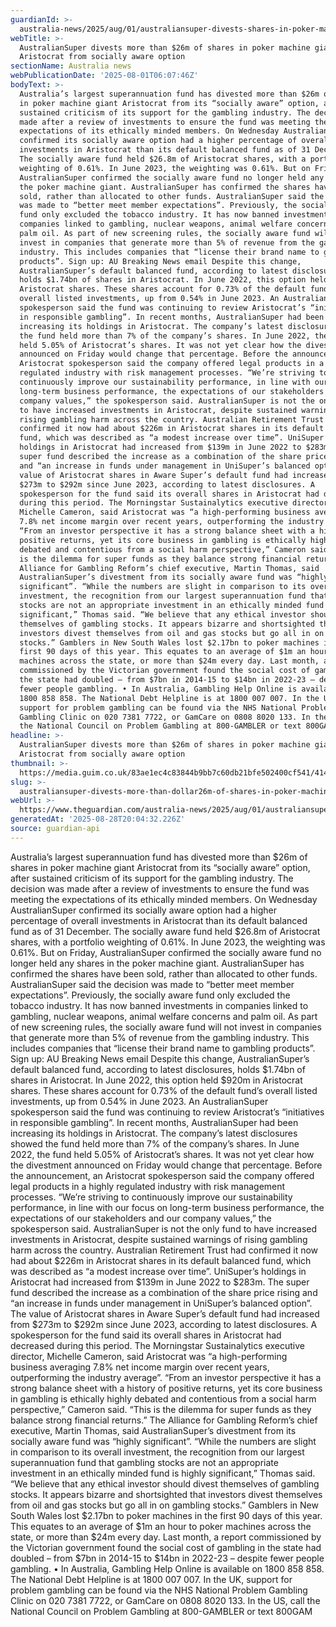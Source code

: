 ```yaml
---
guardianId: >-
  australia-news/2025/aug/01/australiansuper-divests-shares-in-poker-machine-giant-aristocrat-from-socially-aware-option
webTitle: >-
  AustralianSuper divests more than $26m of shares in poker machine giant
  Aristocrat from socially aware option
sectionName: Australia news
webPublicationDate: '2025-08-01T06:07:46Z'
bodyText: >-
  Australia’s largest superannuation fund has divested more than $26m of shares
  in poker machine giant Aristocrat from its “socially aware” option, after
  sustained criticism of its support for the gambling industry. The decision was
  made after a review of investments to ensure the fund was meeting the
  expectations of its ethically minded members. On Wednesday AustralianSuper
  confirmed its socially aware option had a higher percentage of overall
  investments in Aristocrat than its default balanced fund as of 31 December.
  The socially aware fund held $26.8m of Aristocrat shares, with a portfolio
  weighting of 0.61%. In June 2023, the weighting was 0.61%. But on Friday,
  AustralianSuper confirmed the socially aware fund no longer held any shares in
  the poker machine giant. AustralianSuper has confirmed the shares have been
  sold, rather than allocated to other funds. AustralianSuper said the decision
  was made to “better meet member expectations”. Previously, the socially aware
  fund only excluded the tobacco industry. It has now banned investments in
  companies linked to gambling, nuclear weapons, animal welfare concerns and
  palm oil. As part of new screening rules, the socially aware fund will not
  invest in companies that generate more than 5% of revenue from the gambling
  industry. This includes companies that “license their brand name to gambling
  products”. Sign up: AU Breaking News email Despite this change,
  AustralianSuper’s default balanced fund, according to latest disclosures,
  holds $1.74bn of shares in Aristocrat. In June 2022, this option held $920m in
  Aristocrat shares. These shares account for 0.73% of the default fund’s
  overall listed investments, up from 0.54% in June 2023. An AustralianSuper
  spokesperson said the fund was continuing to review Aristocrat’s “initiatives
  in responsible gambling”. In recent months, AustralianSuper had been
  increasing its holdings in Aristocrat. The company’s latest disclosures showed
  the fund held more than 7% of the company’s shares. In June 2022, the fund
  held 5.05% of Aristocrat’s shares. It was not yet clear how the divestment
  announced on Friday would change that percentage. Before the announcement, an
  Aristocrat spokesperson said the company offered legal products in a highly
  regulated industry with risk management processes. “We’re striving to
  continuously improve our sustainability performance, in line with our focus on
  long-term business performance, the expectations of our stakeholders and our
  company values,” the spokesperson said. AustralianSuper is not the only fund
  to have increased investments in Aristocrat, despite sustained warnings of
  rising gambling harm across the country. Australian Retirement Trust had
  confirmed it now had about $226m in Aristocrat shares in its default balanced
  fund, which was described as “a modest increase over time”. UniSuper’s
  holdings in Aristocrat had increased from $139m in June 2022 to $283m. The
  super fund described the increase as a combination of the share price rising
  and “an increase in funds under management in UniSuper’s balanced option”. The
  value of Aristocrat shares in Aware Super’s default fund had increased from
  $273m to $292m since June 2023, according to latest disclosures. A
  spokesperson for the fund said its overall shares in Aristocrat had decreased
  during this period. The Morningstar Sustainalytics executive director,
  Michelle Cameron, said Aristocrat was “a high-performing business averaging
  7.8% net income margin over recent years, outperforming the industry average”.
  “From an investor perspective it has a strong balance sheet with a history of
  positive returns, yet its core business in gambling is ethically highly
  debated and contentious from a social harm perspective,” Cameron said. “This
  is the dilemma for super funds as they balance strong financial returns.” The
  Alliance for Gambling Reform’s chief executive, Martin Thomas, said
  AustralianSuper’s divestment from its socially aware fund was “highly
  significant”. “While the numbers are slight in comparison to its overall
  investment, the recognition from our largest superannuation fund that gambling
  stocks are not an appropriate investment in an ethically minded fund is highly
  significant,” Thomas said. “We believe that any ethical investor should divest
  themselves of gambling stocks. It appears bizarre and shortsighted that
  investors divest themselves from oil and gas stocks but go all in on gambling
  stocks.” Gamblers in New South Wales lost $2.17bn to poker machines in the
  first 90 days of this year. This equates to an average of $1m an hour to poker
  machines across the state, or more than $24m every day. Last month, a report
  commissioned by the Victorian government found the social cost of gambling in
  the state had doubled – from $7bn in 2014-15 to $14bn in 2022-23 – despite
  fewer people gambling. • In Australia, Gambling Help Online is available on
  1800 858 858. The National Debt Helpline is at 1800 007 007. In the UK,
  support for problem gambling can be found via the NHS National Problem
  Gambling Clinic on 020 7381 7722, or GamCare on 0808 8020 133. In the US, call
  the National Council on Problem Gambling at 800-GAMBLER or text 800GAM
headline: >-
  AustralianSuper divests more than $26m of shares in poker machine giant
  Aristocrat from socially aware option
thumbnail: >-
  https://media.guim.co.uk/83ae1ec4c83844b9bb7c60db21bfe502400cf541/414_0_4172_3337/500.jpg
slug: >-
  australiansuper-divests-more-than-dollar26m-of-shares-in-poker-machine-giant-aristocrat-from-socially-aware-option
webUrl: >-
  https://www.theguardian.com/australia-news/2025/aug/01/australiansuper-divests-shares-in-poker-machine-giant-aristocrat-from-socially-aware-option
generatedAt: '2025-08-28T20:04:32.226Z'
source: guardian-api
---
```

Australia’s largest superannuation fund has divested more than $26m of shares in poker machine giant Aristocrat from its “socially aware” option, after sustained criticism of its support for the gambling industry. The decision was made after a review of investments to ensure the fund was meeting the expectations of its ethically minded members. On Wednesday AustralianSuper confirmed its socially aware option had a higher percentage of overall investments in Aristocrat than its default balanced fund as of 31 December. The socially aware fund held $26.8m of Aristocrat shares, with a portfolio weighting of 0.61%. In June 2023, the weighting was 0.61%. But on Friday, AustralianSuper confirmed the socially aware fund no longer held any shares in the poker machine giant. AustralianSuper has confirmed the shares have been sold, rather than allocated to other funds. AustralianSuper said the decision was made to “better meet member expectations”. Previously, the socially aware fund only excluded the tobacco industry. It has now banned investments in companies linked to gambling, nuclear weapons, animal welfare concerns and palm oil. As part of new screening rules, the socially aware fund will not invest in companies that generate more than 5% of revenue from the gambling industry. This includes companies that “license their brand name to gambling products”. Sign up: AU Breaking News email Despite this change, AustralianSuper’s default balanced fund, according to latest disclosures, holds $1.74bn of shares in Aristocrat. In June 2022, this option held $920m in Aristocrat shares. These shares account for 0.73% of the default fund’s overall listed investments, up from 0.54% in June 2023. An AustralianSuper spokesperson said the fund was continuing to review Aristocrat’s “initiatives in responsible gambling”. In recent months, AustralianSuper had been increasing its holdings in Aristocrat. The company’s latest disclosures showed the fund held more than 7% of the company’s shares. In June 2022, the fund held 5.05% of Aristocrat’s shares. It was not yet clear how the divestment announced on Friday would change that percentage. Before the announcement, an Aristocrat spokesperson said the company offered legal products in a highly regulated industry with risk management processes. “We’re striving to continuously improve our sustainability performance, in line with our focus on long-term business performance, the expectations of our stakeholders and our company values,” the spokesperson said. AustralianSuper is not the only fund to have increased investments in Aristocrat, despite sustained warnings of rising gambling harm across the country. Australian Retirement Trust had confirmed it now had about $226m in Aristocrat shares in its default balanced fund, which was described as “a modest increase over time”. UniSuper’s holdings in Aristocrat had increased from $139m in June 2022 to $283m. The super fund described the increase as a combination of the share price rising and “an increase in funds under management in UniSuper’s balanced option”. The value of Aristocrat shares in Aware Super’s default fund had increased from $273m to $292m since June 2023, according to latest disclosures. A spokesperson for the fund said its overall shares in Aristocrat had decreased during this period. The Morningstar Sustainalytics executive director, Michelle Cameron, said Aristocrat was “a high-performing business averaging 7.8% net income margin over recent years, outperforming the industry average”. “From an investor perspective it has a strong balance sheet with a history of positive returns, yet its core business in gambling is ethically highly debated and contentious from a social harm perspective,” Cameron said. “This is the dilemma for super funds as they balance strong financial returns.” The Alliance for Gambling Reform’s chief executive, Martin Thomas, said AustralianSuper’s divestment from its socially aware fund was “highly significant”. “While the numbers are slight in comparison to its overall investment, the recognition from our largest superannuation fund that gambling stocks are not an appropriate investment in an ethically minded fund is highly significant,” Thomas said. “We believe that any ethical investor should divest themselves of gambling stocks. It appears bizarre and shortsighted that investors divest themselves from oil and gas stocks but go all in on gambling stocks.” Gamblers in New South Wales lost $2.17bn to poker machines in the first 90 days of this year. This equates to an average of $1m an hour to poker machines across the state, or more than $24m every day. Last month, a report commissioned by the Victorian government found the social cost of gambling in the state had doubled – from $7bn in 2014-15 to $14bn in 2022-23 – despite fewer people gambling. • In Australia, Gambling Help Online is available on 1800 858 858. The National Debt Helpline is at 1800 007 007. In the UK, support for problem gambling can be found via the NHS National Problem Gambling Clinic on 020 7381 7722, or GamCare on 0808 8020 133. In the US, call the National Council on Problem Gambling at 800-GAMBLER or text 800GAM

